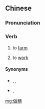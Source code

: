 {{also|做穑}}
==Chinese==
{{zh-forms|s=做穑|alt=作穡}}

===Pronunciation===
{{zh-pron
|mn=kh:chò-sit/tp:chòe-sit
|cat=v
}}

===Verb===
{{zh-verb}}

# {{lb|zh|Min Nan}} to [[farm]]
# {{lb|zh|Min Nan}} to [[work]]

====Synonyms====
* {{sense|to farm}} {{zh-l|做田|[[chò-chhân]], [[chòe-chhân]]}}, {{zh-l|作田|choh-chhân}}, {{zh-l|種田|chèng-chhân}}
* {{sense|to work}} {{zh-l|做工|chò-kang, chòe-kang}}, {{qualifier|Mandarin}} {{zh-l|工作}}

[[mg:做穡]]